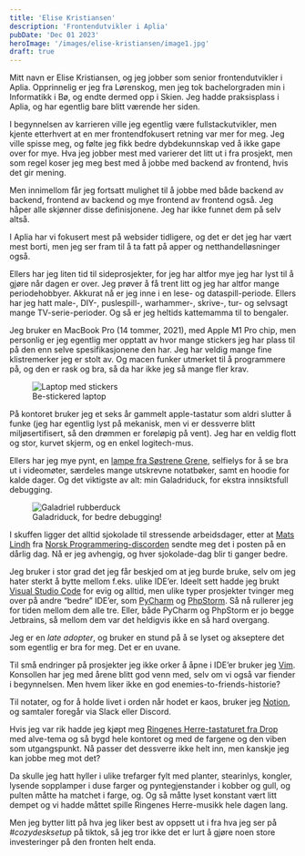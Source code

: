 ```yaml
---
title: 'Elise Kristiansen'
description: 'Frontendutvikler i Aplia'
pubDate: 'Dec 01 2023'
heroImage: '/images/elise-kristiansen/image1.jpg'
draft: true
---
```







<Question1/>

Mitt navn er Elise Kristiansen, og jeg jobber som senior frontendutvikler i Aplia. Opprinnelig er jeg fra Lørenskog, men jeg tok bachelorgraden min i Informatikk i Bø, og endte dermed opp i Skien. Jeg hadde praksisplass i Aplia, og har egentlig bare blitt værende her siden.

I begynnelsen av karrieren ville jeg egentlig være fullstackutvikler, men kjente etterhvert at en mer frontendfokusert retning var mer for meg. Jeg ville spisse meg, og følte jeg fikk bedre dybdekunnskap ved å ikke gape over for mye. Hva jeg jobber mest med varierer det litt ut i fra prosjekt, men som regel koser jeg meg best med å jobbe med backend av frontend, hvis det gir mening.

Men innimellom får jeg fortsatt mulighet til å jobbe med både backend av backend, frontend av backend og mye frontend av frontend også. Jeg håper alle skjønner disse definisjonene. Jeg har ikke funnet dem på selv altså.

I Aplia har vi fokusert mest på websider tidligere, og det er det jeg har vært mest borti, men jeg ser fram til å ta fatt på apper og netthandelløsninger også.

Ellers har jeg liten tid til sideprosjekter, for jeg har altfor mye jeg har lyst til å gjøre når dagen er over. Jeg prøver å få trent litt og jeg har altfor mange periodehobbyer. Akkurat nå er jeg inne i en lese- og dataspill-periode. Ellers har jeg hatt male-, DIY-, puslespill-, warhammer-, skrive-, tur- og selvsagt mange TV-serie-perioder. Og så er jeg heltids kattemamma til to bengaler.


<Question2/>

Jeg bruker en MacBook Pro (14 tommer, 2021), med Apple M1 Pro chip, men personlig er jeg egentlig mer opptatt av hvor mange stickers jeg har plass til på den enn selve spesifikasjonene den har. Jeg har veldig mange fine klistremerker jeg er stolt av. Og macen funker utmerket til å programmere på, og den er rask og bra, så da har ikke jeg så mange fler krav.

<figure>
    <img src="/images/elise-kristiansen/image3.jpg" alt="Laptop med stickers"/>
    <figcaption>
        Be-stickered laptop
    </figcaption>
</figure>

På kontoret bruker jeg et seks år gammelt apple-tastatur som aldri slutter å funke (jeg har egentlig lyst på mekanisk, men vi er dessverre blitt miljøsertifisert, så den drømmen er foreløpig på vent). Jeg har en veldig flott og stor, kurvet skjerm, og en enkel logitech-mus.

Ellers har jeg mye pynt, en [lampe fra Søstrene Grene](https://sostrenegrene.com/no/produkter/bolig/interior/lamper-c-8328), selfielys for å se bra ut i videomøter, særdeles mange utskrevne notatbøker, samt en hoodie for kalde dager. Og det viktigste av alt: min Galadriduck, for ekstra innsiktsfull debugging.

<figure>
    <img src="/images/elise-kristiansen/image2.jpg" alt="Galadriel rubberduck"/>
    <figcaption>
        Galadriduck, for bedre debugging!
    </figcaption>
</figure>

I skuffen ligger det alltid sjokolade til stressende arbeidsdager, etter at [Mats Lindh](https://mineverktoy.com/mats-lindh/) fra [Norsk Programmering-discorden](https://norskprogrammering.no/) sendte meg det i posten på en dårlig dag. Nå er jeg avhengig, og hver sjokolade-dag blir ti ganger bedre.


<Question3/>

Jeg bruker i stor grad det jeg får beskjed om at jeg burde bruke, selv om jeg hater sterkt å bytte mellom f.eks. ulike IDE’er.
Ideelt sett hadde jeg brukt [Visual Studio Code](https://code.visualstudio.com/) for evig og alltid, men ulike typer prosjekter tvinger meg over på andre “bedre” IDE’er,
som [PyCharm](https://www.jetbrains.com/pycharm/) og [PhpStorm](https://www.jetbrains.com/pycharm/). Så nå rullerer jeg for tiden mellom dem alle tre. Eller, både PyCharm og PhpStorm er jo begge Jetbrains, så mellom dem var det heldigvis ikke en så hard overgang.

Jeg er en <em>late adopter</em>, og bruker en stund på å se lyset og akseptere det som egentlig er bra for meg. Det er en uvane.

Til små endringer på prosjekter jeg ikke orker å åpne i IDE’er bruker jeg [Vim](https://www.vim.org/). Konsollen har jeg med årene blitt god venn med, selv om vi også var fiender i begynnelsen. Men hvem liker ikke en god enemies-to-friends-historie?

Til notater, og for å holde livet i orden når hodet er kaos, bruker jeg [Notion](https://www.notion.so/), og samtaler foregår via Slack eller Discord.


<Question4/>

Hvis jeg var rik hadde jeg kjøpt meg [Ringenes Herre-tastaturet fra Drop](https://drop.com/buy/drop-the-lord-of-the-rings-elvish-keyboard) med alve-tema og så bygd hele kontoret og med de fargene og den viben som utgangspunkt. Nå passer det dessverre ikke helt inn, men kanskje jeg kan jobbe meg mot det?

Da skulle jeg hatt hyller i ulike trefarger fylt med planter, stearinlys, kongler, lysende sopplamper i duse farger og pyntegjenstander i kobber og gull, og pulten måtte ha matchet i farge, og. Og så måtte lyset konstant vært litt dempet og vi hadde måttet spille Ringenes Herre-musikk hele dagen lang.

Men jeg bytter litt på hva jeg liker best av oppsett ut i fra hva jeg ser på <em>#cozydesksetup</em> på tiktok, så jeg tror ikke det er lurt å gjøre noen store investeringer på den fronten helt enda.